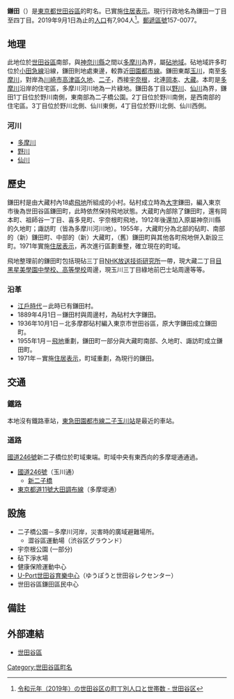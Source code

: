 {{Pathnav|日本|東京都|世田谷區|frame=1}}
{{Infobox Settlement
|official_name =  鎌田
|native_name =
|settlement_type = [[町|町]]
|image_skyline =
|imagesize =
|image_caption =
|image_flag =
|image_seal =
| image_map =
| map_caption =
| pushpin_map = Tokyo city
|subdivision_type = [[國家|國家]]
|subdivision_name = [[File:Flag_of_Japan.svg|border]] [[日本|日本]]
|subdivision_type1 = [[都道府縣|都道府縣]]
|subdivision_name1 = [[File:Flag_of_Tokyo_Prefecture.svg|25px]] [[東京都|東京都]]
|subdivision_type2 = [[東京都區部|特別區]]
|subdivision_name2 = [[File:Flag_of_Setagaya,_Tokyo.svg|25px]] [[世田谷區|世田谷區]]
|subdivision_type3 = [[地域|地域]]
|subdivision_name3 = [[砧地域|砧地域]]
|established_title =
|established_date =
|government_type =
|leader_title =
|leader_name =
|area_magnitude =
|area_total_sq_mi =
|area_total_km2 = 0.997
|area_land_sq_mi =
|area_land_km2 =
|area_urban_sq_mi =
|area_urban_km2 =
|area_metro_km2 =
|area_metro_sq_mi =
|population_as_of= 2013年（平成25年）9月1日
|population_footnotes = 
|population_total = 7406
|population_urban =
|population_metro =
|population_density_sq_mi =
|population_density_km2 = auto
| timezone = [[日本標準時間|JST]]
| utc_offset = +9
|timezone_DST =
|utc_offset_DST =
|latd=35|latm=37|lats=10|latNS=N
|longd=139|longm=37|longs=00|longEW=E
|elevation_footnotes=
|elevation_m =
|elevation_ft =
|postal_code_type = [[郵遞區號|郵遞區號]]
|postal_code = 157-0077　
|area_code =
|website =
|footnotes =
}}
'''鎌田'''（{{jpn|j=鎌田|hg=かまた|rm=Kamata|f=y}}）是[[東京都|東京都]][[世田谷區|世田谷區]]的町名。已實施[[住居表示|住居表示]]。現行行政地名為鎌田一丁目至四丁目。2019年9月1日為止的[[人口|人口]]有7,904人<ref>[https://www.city.setagaya.lg.jp/mokuji/kusei/001/003/002/d00163795_d/fil/district201910.xls 令和元年（2019年）の世田谷区の町丁別人口と世帯数 - 世田谷区]</ref>。[[郵遞區號|郵遞區號]]157-0077。

== 地理 ==
此地位於[[世田谷區|世田谷區]]南部，與[[神奈川縣|神奈川縣]]之間以[[多摩川|多摩川]]為界，屬[[砧地域|砧地域]]。砧地域許多町位於[[小田急電鐵#路線|小田急線]]沿線，鎌田則地處東邊，較靠近[[田園都市線|田園都市線]]。鎌田東鄰[[玉川_(世田谷區)|玉川]]，南至[[多摩川|多摩川]]，對岸為[[川崎市|川崎市]][[高津區|高津區]][[久地|久地]]、[[二子|二子]]，西接[[宇奈根|宇奈根]]，北連[[岡本_(世田谷區)|岡本]]、[[大藏_(世田谷區)|大藏]]。本町是[[多摩川|多摩川]]沿岸的住宅區，多摩川河川地為一片綠地。鎌田各丁目以[[野川_(東京都)|野川]]、[[仙川|仙川]]為界，鎌田1丁目位於野川南側，東南部為二子橋公園。2丁目位於野川南側，是西南部的住宅區。3丁目位於野川北側、仙川東側，4丁目位於野川北側、仙川西側。

=== 河川 ===
* [[多摩川|多摩川]]
* [[野川_(東京都)|野川]]
* [[仙川|仙川]]

== 歷史 ==
鎌田村是由大藏村內18處[[飛地|飛地]]所組成的小村。砧村成立時為[[大字|大字]]鎌田，編入東京市後為世田谷區鎌田町，此時依然保持飛地狀態。大蔵町內部除了鎌田町，還有岡本町、祖師谷一丁目、喜多見町、宇奈根町飛地，1912年後還加入原屬神奈川縣的久地町；諏訪町（皆為多摩川河川地）。1955年，大藏町分為北部的砧町、南部的（新）鎌田町、中部的（新）大藏町，（舊）鎌田町與其他各町飛地併入新設三町。1971年實施[[住居表示|住居表示]]，再次進行區劃重整，確立現在的町域。

飛地整理前的鎌田町包括現砧三丁目[[NHK放送技術研究所|NHK放送技術研究所]]一帶，現大藏二丁目[[目黑星美學園中學校、高等學校|目黑星美學園中學校、高等學校]]周邊，現玉川三丁目綠地前巴士站周邊等等。

=== 沿革 ===
*[[江戶時代|江戶時代]]－此時已有鎌田村。
*1889年4月1日－鎌田村與周邊村，為砧村大字鎌田。
*1936年10月1日－北多摩郡砧村編入東京市世田谷區，原大字鎌田成立鎌田町。
*1955年1月－[[飛地|飛地]]重劃，鎌田町一部分與大藏町南部、久地町、諏訪町成立鎌田町。
*1971年－實施[[住居表示|住居表示]]，町域重劃，為現行的鎌田。


== 交通 ==
=== 鐵路 ===
本地沒有鐵路車站，[[東急田園都市線|東急田園都市線]][[二子玉川站|二子玉川站]]是最近的車站。

=== 道路 ===
[[國道246號|國道246號]]新二子橋位於町域東端。町域中央有東西向的多摩堤通通過。

*[[國道246號|國道246號]]（玉川通）
**[[新二子橋|新二子橋]]
*[[東京都道11號大田調布線|東京都道11號大田調布線]]（多摩堤通）

== 設施 ==
*二子橋公園－多摩川河岸，災害時的廣域避難場所。
**澀谷區運動場（渋谷区グラウンド）
*宇奈根公園 (一部分)
*砧下淨水場
*健康保險運動中心
*[[U-Port|U-Port世田谷育樂中心]]（ゆうぽうと世田谷レクセンター）
*世田谷區鎌田區民中心

== 備註 ==
{{reflist}}

== 外部連結 ==
* [https://web.archive.org/web/20020926224343/http://www.city.setagaya.tokyo.jp/ 世田谷區]

{{世田谷區的町名}}

{{DEFAULTSORT:Kamata}}
[[Category:世田谷區町名|Category:世田谷區町名]]